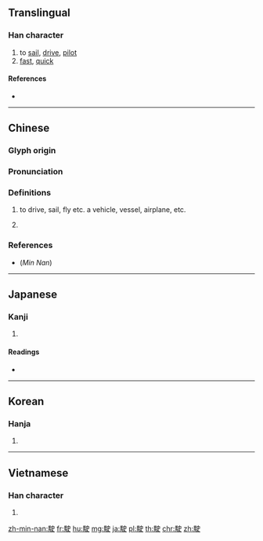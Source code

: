 {{character info/new}}
{{also|驶}}
==Translingual==

===Han character===
{{Han char|rn=187|rad=馬|as=05|sn=15|four=75306|canj=SFLK}}

# to [[sail]], [[drive]], [[pilot]]
# [[fast]], [[quick]]

====References====
* {{Han ref|kx=1437.020|dkj=44679|dj=1961.120|hdz=74547.050|uh=99DB|ud=39387|bh=BE70|bd=48752}}

----

==Chinese==
{{zh-forms|s=驶}}

===Glyph origin===
{{Han etym}}

===Pronunciation===
{{zh-pron
|m=shǐ
|c=sai2,si2
|h=pfs=sṳ́
|md=
|mn=qz:sír/tw,xm,zz:sú/sái
|mn_note=sír/sú - literary; sái - vernacular
|w=
|mc=y
|oc=y
|cat=n
}}

===Definitions===
{{zh-hanzi}}

# to drive, sail, fly etc. a vehicle, vessel, airplane, etc.
# {{lb|zh|Cantonese}} {{alternative spelling of|使|lang=zh}}

===References===
*(''Min Nan'') {{thcwd|11572}}

----

==Japanese==

===Kanji===
{{ja-kanji|grade=|rs=馬05}}

# {{defn|lang=ja|sort=馬05}}

====Readings====
* {{ja-readings|on=[[し]] (shi)|kun=[[はせる]] (haseru), [[はやい]] (hayai)}}

----

==Korean==

===Hanja===
{{ko-hanja|hangeul=사|eumhun=|rv=sa|mr=sa|y=sa}}

# {{defn|lang=ko|sort=馬05}}

----

==Vietnamese==

===Han character===
{{vi-hantu|[[sử]]|rs=馬05}}

# {{defn|lang=vi}}

[[zh-min-nan:駛]]
[[fr:駛]]
[[hu:駛]]
[[mg:駛]]
[[ja:駛]]
[[pl:駛]]
[[th:駛]]
[[chr:駛]]
[[zh:駛]]